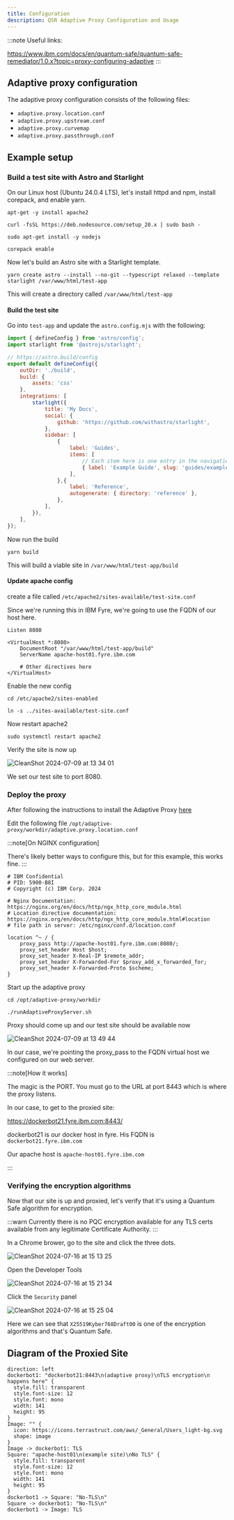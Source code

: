 ```yaml
---
title: Configuration
description: QSR Adaptive Proxy Configuration and Usage
---
```


:::note
Useful links:

https://www.ibm.com/docs/en/quantum-safe/quantum-safe-remediator/1.0.x?topic=proxy-configuring-adaptive
:::

## Adaptive proxy configuration

The adaptive proxy configuration consists of the following files:

- `adaptive.proxy.location.conf`
- `adaptive.proxy.upstream.conf`
- `adaptive.proxy.curvemap`
- `adaptive.proxy.passthrough.conf`

## Example setup

### Build a test site with Astro and Starlight

On our Linux host (Ubuntu 24.0.4 LTS), let's install httpd and npm, install corepack, and enable yarn.

```tsx
apt-get -y install apache2

curl -fsSL https://deb.nodesource.com/setup_20.x | sudo bash -

sudo apt-get install -y nodejs

corepack enable
```

Now let's build an Astro site with a Starlight template.

```tsx
yarn create astro --install --no-git --typescript relaxed --template starlight /var/www/html/test-app
```

This will create a directory called `/var/www/html/test-app`

#### Build the test site

Go into `test-app` and update the `astro.config.mjs` with the following:

```js
import { defineConfig } from 'astro/config';
import starlight from '@astrojs/starlight';

// https://astro.build/config
export default defineConfig({
    outDir: './build',
    build: {
        assets: 'css'  
    }, 
    integrations: [
        starlight({
            title: 'My Docs',
            social: {
                github: 'https://github.com/withastro/starlight',
            },
            sidebar: [
                {
                    label: 'Guides',
                    items: [
                        // Each item here is one entry in the navigation menu.
                        { label: 'Example Guide', slug: 'guides/example' },
                    ],
                },{
                    label: 'Reference',
                    autogenerate: { directory: 'reference' },
                },
            ],
        }),
    ],
});
```
Now run the build

```tsx
yarn build

```

This will build a viable site in `/var/www/html/test-app/build`

#### Update apache config

create a file called `/etc/apache2/sites-available/test-site.conf`

Since we're running this in IBM Fyre, we're going to use the FQDN of our host here.

```
Listen 8080

<VirtualHost *:8080>
    DocumentRoot "/var/www/html/test-app/build"
    ServerName apache-host01.fyre.ibm.com

    # Other directives here
</VirtualHost>
```

Enable the new config

```tsx
cd /etc/apache2/sites-enabled

ln -s ../sites-available/test-site.conf
```

Now restart apache2
```tsx
sudo systemctl restart apache2

```

Verify the site is now up

![CleanShot 2024-07-09 at 13 34 01](https://media.github.ibm.com/user/20330/files/5cd5b859-29ca-41d2-a57e-50fbdb8bc135)

We set our test site to port 8080.

### Deploy the proxy

After following the instructions to install the Adaptive Proxy [here](../01_installation/#installing-the-proxy)

Edit the following file `/opt/adaptive-proxy/workdir/adaptive.proxy.location.conf`

:::note[On NGINX configuration]

There's likely better ways to configure this, but for this example, this works fine.
:::

```tsx
# IBM Confidential
# PID: 5900-B8I
# Copyright (c) IBM Corp. 2024

# Nginx Documentation: https://nginx.org/en/docs/http/ngx_http_core_module.html
# Location directive documentation: https://nginx.org/en/docs/http/ngx_http_core_module.html#location
# file path in server: /etc/nginx/conf.d/location.conf

location ^~ / {
    proxy_pass http://apache-host01.fyre.ibm.com:8080/;
    proxy_set_header Host $host;
    proxy_set_header X-Real-IP $remote_addr;
    proxy_set_header X-Forwarded-For $proxy_add_x_forwarded_for;
    proxy_set_header X-Forwarded-Proto $scheme;
}

```

Start up the adaptive proxy

```tsx
cd /opt/adaptive-proxy/workdir

./runAdaptiveProxyServer.sh
```

Proxy should come up and our test site should be available now

![CleanShot 2024-07-09 at 13 49 44](https://media.github.ibm.com/user/20330/files/c12f70e5-8ae5-4272-8c49-0b6c814a2316)


In our case, we're pointing the proxy_pass to the FQDN virtual host we configured on our web server.

:::note[How it works]

The magic is the PORT. You must go to the URL at port 8443 which is where the proxy listens.

In our case, to get to the proxied site:

https://dockerbot21.fyre.ibm.com:8443/

dockerbot21 is our docker host in fyre. His FQDN is `dockerbot21.fyre.ibm.com`

Our apache host is `apache-host01.fyre.ibm.com`

:::

### Verifying the encryption algorithms

Now that our site is up and proxied, let's verify that it's using a Quantum Safe algorithm for encryption.

:::warn
Currently there is no PQC encryption available for any TLS certs available from any legitimate Certificate Authority.
:::

In a Chrome brower, go to the site and click the three dots.

![CleanShot 2024-07-16 at 15 13 25](https://media.github.ibm.com/user/20330/files/7274c9cc-fcff-45f7-84d0-05600133ce96)

Open the Developer Tools

![CleanShot 2024-07-16 at 15 21 34](https://media.github.ibm.com/user/20330/files/ef94bf4c-fa38-4493-bb3e-2836b55da780)

Click the `Security` panel

![CleanShot 2024-07-16 at 15 25 04](https://media.github.ibm.com/user/20330/files/c0a3866b-1537-483e-bf50-ec1ef26679f1)

Here we can see that `X25519Kyber768Draft00` is one of the encryption algorithms and that's Quantum Safe.

## Diagram of the Proxied Site

```d2 sketch pad=50
direction: left
dockerbot1: "dockerbot21:8443\n(adaptive proxy)\nTLS encryption\n happens here" {
  style.fill: transparent
  style.font-size: 12
  style.font: mono
  width: 141
  height: 95
}
Image: "" {
  icon: https://icons.terrastruct.com/aws/_General/Users_light-bg.svg
  shape: image
}
Image -> dockerbot1: TLS
Square: "apache-host01\n(example site)\nNo TLS" {
  style.fill: transparent
  style.font-size: 12
  style.font: mono
  width: 141
  height: 95
}
dockerbot1 -> Square: "No-TLS\n"
Square -> dockerbot1: "No-TLS\n"
dockerbot1 -> Image: TLS
```
